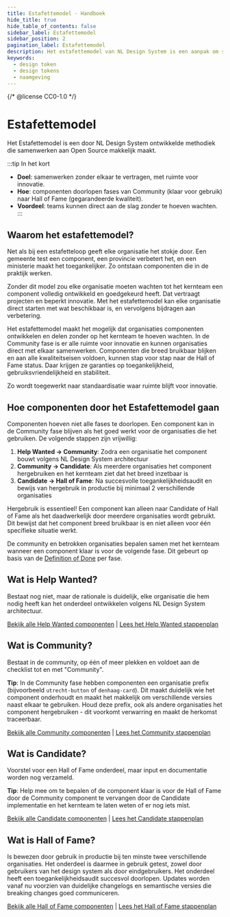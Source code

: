 ```yaml
---
title: Estafettemodel · Handboek
hide_title: true
hide_table_of_contents: false
sidebar_label: Estafettemodel
sidebar_position: 2
pagination_label: Estafettemodel
description: Het estafettemodel van NL Design System is een aanpak om samen de beste en meest bruikbare componenten, richtlijnen en patronen te maken.
keywords:
  - design token
  - design tokens
  - naamgeving
---
```


{/* @license CC0-1.0 */}


# Estafettemodel

<Paragraph lead>
  Het Estafettemodel is een door NL Design System ontwikkelde methodiek die samenwerken aan Open Source makkelijk maakt.
</Paragraph>

:::tip In het kort

- **Doel**: samenwerken zonder elkaar te vertragen, met ruimte voor innovatie.
- **Hoe**: componenten doorlopen fases van Community (klaar voor gebruik) naar Hall of Fame (gegarandeerde kwaliteit).
- **Voordeel**: teams kunnen direct aan de slag zonder te hoeven wachten.
  :::

## Waarom het estafettemodel?

Net als bij een estafetteloop geeft elke organisatie het stokje door. Een gemeente test een component, een provincie verbetert het, en een ministerie maakt het toegankelijker. Zo ontstaan componenten die in de praktijk werken.

Zonder dit model zou elke organisatie moeten wachten tot het kernteam een component volledig ontwikkeld en goedgekeurd heeft. Dat vertraagt projecten en beperkt innovatie. Met het estafettemodel kan elke organisatie direct starten met wat beschikbaar is, en vervolgens bijdragen aan verbetering.

Het estafettemodel maakt het mogelijk dat organisaties componenten ontwikkelen en delen zonder op het kernteam te hoeven wachten. In de Community fase is er alle ruimte voor innovatie en kunnen organisaties direct met elkaar samenwerken. Componenten die breed bruikbaar blijken en aan alle kwaliteitseisen voldoen, kunnen stap voor stap naar de Hall of Fame status. Daar krijgen ze garanties op toegankelijkheid, gebruiksvriendelijkheid en stabiliteit.

Zo wordt toegewerkt naar standaardisatie waar ruimte blijft voor innovatie.

<StatusVisual />

## Hoe componenten door het Estafettemodel gaan

Componenten hoeven niet alle fases te doorlopen. Een component kan in de Community fase blijven als het goed werkt voor de organisaties die het gebruiken. De volgende stappen zijn vrijwillig:

1. **Help Wanted → Community**: Zodra een organisatie het component bouwt volgens NL Design System architectuur
2. **Community → Candidate**: Als meerdere organisaties het component hergebruiken en het kernteam ziet dat het breed inzetbaar is
3. **Candidate → Hall of Fame**: Na succesvolle toegankelijkheidsaudit en bewijs van hergebruik in productie bij minimaal 2 verschillende organisaties

Hergebruik is essentieel! Een component kan alleen naar Candidate of Hall of Fame als het daadwerkelijk door meerdere organisaties wordt gebruikt. Dit bewijst dat het component breed bruikbaar is en niet alleen voor één specifieke situatie werkt.

De community en betrokken organisaties bepalen samen met het kernteam wanneer een component klaar is voor de volgende fase. Dit gebeurt op basis van de [Definition of Done](/handboek/estafettemodel/componenten/definition-of-done) per fase.

## Wat is Help Wanted?

Bestaat nog niet, maar de rationale is duidelijk, elke organisatie die hem nodig heeft kan het onderdeel ontwikkelen volgens NL Design System architectuur.

[Bekijk alle Help Wanted componenten](/componenten/?status=HELP_WANTED) | [Lees het Help Wanted stappenplan](/handboek/component-bijdragen/help-wanted-stappenplan)

## Wat is Community?

Bestaat in de community, op één of meer plekken en voldoet aan de checklist tot en met "Community".

**Tip**: In de Community fase hebben componenten een organisatie prefix (bijvoorbeeld `utrecht-button` of `denhaag-card`). Dit maakt duidelijk wie het component onderhoudt en maakt het makkelijk om verschillende versies naast elkaar te gebruiken. Houd deze prefix, ook als andere organisaties het component hergebruiken - dit voorkomt verwarring en maakt de herkomst traceerbaar.

[Bekijk alle Community componenten](/componenten/?status=COMMUNITY) | [Lees het Community stappenplan](/handboek/component-bijdragen/community-stappenplan)

## Wat is Candidate?

Voorstel voor een Hall of Fame onderdeel, maar input en documentatie worden nog verzameld.

**Tip**: Help mee om te bepalen of de component klaar is voor de Hall of Fame door de Community component te vervangen door de Candidate implementatie en het kernteam te laten weten of er nog iets mist.

[Bekijk alle Candidate componenten](/componenten/?status=CANDIDATE) | [Lees het Candidate stappenplan](/handboek/component-bijdragen/candidate-stappenplan)

## Wat is Hall of Fame?

Is bewezen door gebruik in productie bij ten minste twee verschillende organisaties. Het onderdeel is daarmee in gebruik getest, zowel door gebruikers van het design system als door eindgebruikers. Het onderdeel heeft een toegankelijkheidsaudit succesvol doorlopen. Updates worden vanaf nu voorzien van duidelijke changelogs en semantische versies die breaking changes goed communiceren.

[Bekijk alle Hall of Fame componenten](/componenten/?status=HALL_OF_FAME) | [Lees het Hall of Fame stappenplan](/handboek/component-bijdragen/hall-of-fame-stappenplan)
